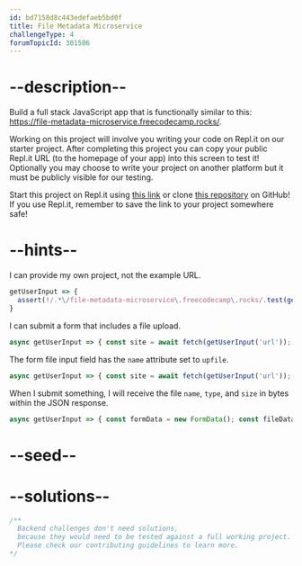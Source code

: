```yaml
---
id: bd7158d8c443edefaeb5bd0f
title: File Metadata Microservice
challengeType: 4
forumTopicId: 301506
---
```


# --description--

Build a full stack JavaScript app that is functionally similar to this: <https://file-metadata-microservice.freecodecamp.rocks/>.

Working on this project will involve you writing your code on Repl.it on our starter project. After completing this project you can copy your public Repl.it URL (to the homepage of your app) into this screen to test it! Optionally you may choose to write your project on another platform but it must be publicly visible for our testing.

Start this project on Repl.it using [this link](https://repl.it/github/freeCodeCamp/boilerplate-project-filemetadata) or clone [this repository](https://github.com/freeCodeCamp/boilerplate-project-filemetadata/) on GitHub! If you use Repl.it, remember to save the link to your project somewhere safe!

# --hints--

I can provide my own project, not the example URL.

```js
getUserInput => {
  assert(!/.*\/file-metadata-microservice\.freecodecamp\.rocks/.test(getUserInput('url')));
}
```

I can submit a form that includes a file upload.

```js
async getUserInput => { const site = await fetch(getUserInput('url')); const data = await site.text(); const doc = new DOMParser().parseFromString(data, 'text/html'); assert(doc.querySelector('input[type="file"]')); }
```

The form file input field has the `name` attribute set to `upfile`.

```js
async getUserInput => { const site = await fetch(getUserInput('url')); const data = await site.text(); const doc = new DOMParser().parseFromString(data, 'text/html'); assert(doc.querySelector('input[name="upfile"]')); }
```

When I submit something, I will receive the file `name`, `type`, and `size` in bytes within the JSON response.

```js
async getUserInput => { const formData = new FormData(); const fileData = await fetch('https://cdn.freecodecamp.org/weather-icons/01d.png'); const file = await fileData.blob(); formData.append('upfile', file, 'icon'); const data = await fetch(getUserInput('url') + '/api/fileanalyse', { method: 'POST', body: formData }); const parsed = await data.json(); assert.property(parsed, 'size'); assert.equal(parsed.name, 'icon'); assert.equal(parsed.type, 'image/png'); }
```

# --seed--

# --solutions--

```js
/**
  Backend challenges don't need solutions, 
  because they would need to be tested against a full working project. 
  Please check our contributing guidelines to learn more.
*/
```
